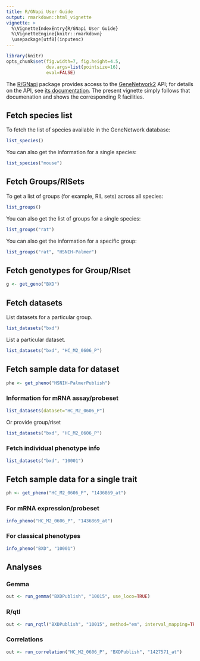 ```yaml
---
title: R/GNapi User Guide
output: rmarkdown::html_vignette
vignette: >
  %\VignetteIndexEntry{R/GNapi User Guide}
  %\VignetteEngine{knitr::rmarkdown}
  \usepackage[utf8](inputenc)
---
```


```r
library(knitr)
opts_chunk$set(fig.width=7, fig.height=4.5,
               dev.args=list(pointsize=16),
               eval=FALSE)
```

The [R/GNapi](https://github.com/rqtl/GNapi) package provides
access to the [GeneNetwork2](http://gn2.genenetwork.org) API; for
details on the API, see [its
documentation](https://github.com/zsloan/genenetwork2/blob/master/api_readme.md).
The present vignette simply follows that documenation and shows the
corresponding R facilities.

## Fetch species list

To fetch the list of species available in the GeneNetwork database:

```r
list_species()
```

You can also get the information for a single species:

```r
list_species("mouse")
```

## Fetch Groups/RISets

To get a list of groups (for example, RIL sets) across all species:

```r
list_groups()
```

You can also get the list of groups for a single species:

```r
list_groups("rat")
```

You can also get the information for a specific group:

```r
list_groups("rat", "HSNIH-Palmer")
```

## Fetch genotypes for Group/RIset

```r
g <- get_geno("BXD")
```

## Fetch datasets

List datasets for a particular group.

```r
list_datasets("bxd")
```

List a particular dataset.

```r
list_datasets("bxd", "HC_M2_0606_P")
```


## Fetch sample data for dataset

```r
phe <- get_pheno("HSNIH-PalmerPublish")
```



### Information for mRNA assay/probeset

```r
list_datasets(dataset="HC_M2_0606_P")
```

Or provide group/riset

```r
list_datasets("bxd", "HC_M2_0606_P")
```

### Fetch individual phenotype info

```r
list_datasets("bxd", "10001")
```

## Fetch sample data for a single trait

```r
ph <- get_pheno("HC_M2_0606_P", "1436869_at")
```

### For mRNA expression/probeset

```r
info_pheno("HC_M2_0606_P", "1436869_at")
```

### For classical phenotypes

```r
info_pheno("BXD", "10001")
```

## Analyses

### Gemma

```r
out <- run_gemma("BXDPublish", "10015", use_loco=TRUE)
```

### R/qtl

```r
out <- run_rqtl("BXDPublish", "10015", method="em", interval_mapping=TRUE)
```

### Correlations

```r
out <- run_correlation("HC_M2_0606_P", "BXDPublish", "1427571_at")
```
